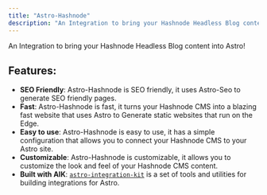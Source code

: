 ```yaml
---
title: "Astro-Hashnode"
description: "An Integration to bring your Hashnode Headless Blog content into Astro!"
---
```


<MXYZIntegration 
    title="@matthiesenxyz/astro-hashnode" 
    githubIntegrationURL='https://github.com/MatthiesenXYZ/astro-hashnode/tree/main/package/'
    gitlabIntegrationURL='https://gitlab.com/matthiesenxyz/astro-hashnode/-/tree/main/package'
    />

An Integration to bring your Hashnode Headless Blog content into Astro!

## Features:
- **SEO Friendly**: Astro-Hashnode is SEO friendly, it uses Astro-Seo to generate SEO friendly pages.
- **Fast**: Astro-Hashnode is fast, it turns your Hashnode CMS into a blazing fast website that uses Astro to Generate static websites that run on the Edge.
- **Easy to use**: Astro-Hashnode is easy to use, it has a simple configuration that allows you to connect your Hashnode CMS to your Astro site.
- **Customizable**: Astro-Hashnode is customizable, it allows you to customize the look and feel of your Hashnode CMS content.
- **Built with AIK**: [`astro-integration-kit`](https://github.com/florian-lefebvre/astro-integration-kit) is a set of tools and utilities for building integrations for Astro.

<Card title="Getting Started" icon="rocket">
   <LinkCard 
      title="Want to get started?  Check out the Astro-Hashnode Documentation"
      href="https://github.com/MatthiesenXYZ/astro-hashnode"
   />
</Card>